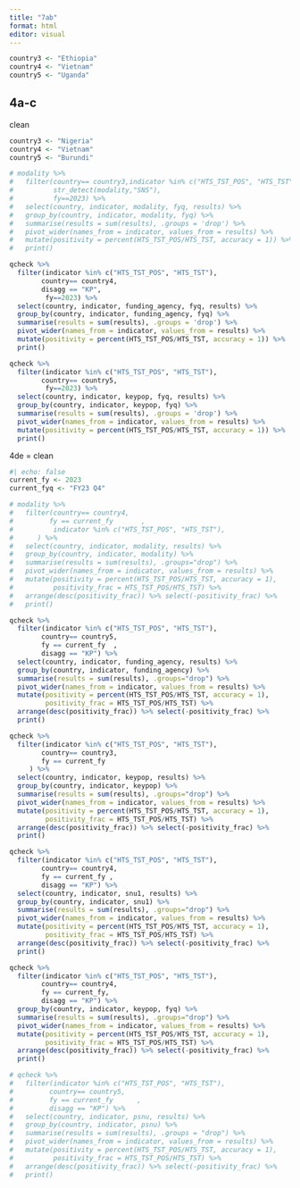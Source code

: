 ```yaml
---
title: "7ab"
format: html
editor: visual
---
```


```r
country3 <- "Ethiopia"
country4 <- "Vietnam"
country5 <- "Uganda"

```

## 4a-c 

clean

```r
country3 <- "Nigeria"
country4 <- "Vietnam"
country5 <- "Burundi"

# modality %>%
#   filter(country== country3,indicator %in% c("HTS_TST_POS", "HTS_TST"),
#          str_detect(modality,"SNS"), 
#          fy==2023) %>%
#   select(country, indicator, modality, fyq, results) %>%
#   group_by(country, indicator, modality, fyq) %>% 
#   summarise(results = sum(results), .groups = 'drop') %>%
#   pivot_wider(names_from = indicator, values_from = results) %>%
#   mutate(positivity = percent(HTS_TST_POS/HTS_TST, accuracy = 1)) %>%
#   print()

qcheck %>%
  filter(indicator %in% c("HTS_TST_POS", "HTS_TST"),
        country== country4,
        disagg == "KP",
         fy==2023) %>%
  select(country, indicator, funding_agency, fyq, results) %>%
  group_by(country, indicator, funding_agency, fyq) %>% 
  summarise(results = sum(results), .groups = 'drop') %>%
  pivot_wider(names_from = indicator, values_from = results) %>%
  mutate(positivity = percent(HTS_TST_POS/HTS_TST, accuracy = 1)) %>%
  print()

qcheck %>%
  filter(indicator %in% c("HTS_TST_POS", "HTS_TST"),
        country== country5,
         fy==2023) %>%
  select(country, indicator, keypop, fyq, results) %>%
  group_by(country, indicator, keypop, fyq) %>% 
  summarise(results = sum(results), .groups = 'drop') %>%
  pivot_wider(names_from = indicator, values_from = results) %>%
  mutate(positivity = percent(HTS_TST_POS/HTS_TST, accuracy = 1)) %>%
  print()
```

4de = clean

```r
#| echo: false
current_fy <- 2023
current_fyq <- "FY23 Q4"

# modality %>%
#   filter(country== country4,
#         fy == current_fy       ,
#          indicator %in% c("HTS_TST_POS", "HTS_TST"),
#      ) %>%
#   select(country, indicator, modality, results) %>%
#   group_by(country, indicator, modality) %>% 
#   summarise(results = sum(results), .groups="drop") %>%
#   pivot_wider(names_from = indicator, values_from = results) %>%
#   mutate(positivity = percent(HTS_TST_POS/HTS_TST, accuracy = 1),
#          positivity_frac = HTS_TST_POS/HTS_TST) %>%
#   arrange(desc(positivity_frac)) %>% select(-positivity_frac) %>%
#   print()

qcheck %>%
  filter(indicator %in% c("HTS_TST_POS", "HTS_TST"),
        country== country5,
        fy == current_fy  ,     
        disagg == "KP") %>%
  select(country, indicator, funding_agency, results) %>%
  group_by(country, indicator, funding_agency) %>% 
  summarise(results = sum(results), .groups="drop") %>%
  pivot_wider(names_from = indicator, values_from = results) %>%
  mutate(positivity = percent(HTS_TST_POS/HTS_TST, accuracy = 1),
         positivity_frac = HTS_TST_POS/HTS_TST) %>%
  arrange(desc(positivity_frac)) %>% select(-positivity_frac) %>%
  print()

qcheck %>%
  filter(indicator %in% c("HTS_TST_POS", "HTS_TST"),
        country== country3,
        fy == current_fy       
     ) %>%
  select(country, indicator, keypop, results) %>%
  group_by(country, indicator, keypop) %>% 
  summarise(results = sum(results), .groups="drop") %>%
  pivot_wider(names_from = indicator, values_from = results) %>%
  mutate(positivity = percent(HTS_TST_POS/HTS_TST, accuracy = 1),
         positivity_frac = HTS_TST_POS/HTS_TST) %>%
  arrange(desc(positivity_frac)) %>% select(-positivity_frac) %>%
  print()

qcheck %>%
  filter(indicator %in% c("HTS_TST_POS", "HTS_TST"),
        country== country4,
        fy == current_fy ,      
        disagg == "KP") %>%
  select(country, indicator, snu1, results) %>%
  group_by(country, indicator, snu1) %>% 
  summarise(results = sum(results), .groups="drop") %>%
  pivot_wider(names_from = indicator, values_from = results) %>%
  mutate(positivity = percent(HTS_TST_POS/HTS_TST, accuracy = 1),
         positivity_frac = HTS_TST_POS/HTS_TST) %>%
  arrange(desc(positivity_frac)) %>% select(-positivity_frac) %>%
  print()

qcheck %>%
  filter(indicator %in% c("HTS_TST_POS", "HTS_TST"),
        country== country4,
        fy == current_fy,      
        disagg == "KP") %>%
  group_by(country, indicator, keypop, fyq) %>% 
  summarise(results = sum(results), .groups="drop") %>%
  pivot_wider(names_from = indicator, values_from = results) %>%
  mutate(positivity = percent(HTS_TST_POS/HTS_TST, accuracy = 1),
         positivity_frac = HTS_TST_POS/HTS_TST) %>%
  arrange(desc(positivity_frac)) %>% select(-positivity_frac) %>%
  print()

# qcheck %>%
#   filter(indicator %in% c("HTS_TST_POS", "HTS_TST"),
#         country== country5,
#         fy == current_fy      , 
#         disagg == "KP") %>%
#   select(country, indicator, psnu, results) %>%
#   group_by(country, indicator, psnu) %>% 
#   summarise(results = sum(results), .groups = "drop") %>%
#   pivot_wider(names_from = indicator, values_from = results) %>%
#   mutate(positivity = percent(HTS_TST_POS/HTS_TST, accuracy = 1),
#          positivity_frac = HTS_TST_POS/HTS_TST) %>%
#   arrange(desc(positivity_frac)) %>% select(-positivity_frac) %>%
#   print()
```
